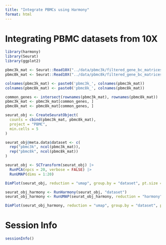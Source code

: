 ```yaml
---
title: "Integrate PBMCs using Harmony"
format: html
---
```

  
# Integrating PBMC datasets from 10X

```r
library(harmony)
library(Seurat)
library(ggplot2)
```



```r
pbmc3k_mat <- Seurat::Read10X("../data/pbmc3k/filtered_gene_bc_matrices/hg19/")
pbmc8k_mat <- Seurat::Read10X("../data/pbmc8k/filtered_gene_bc_matrices/GRCh38/")

colnames(pbmc3k_mat) <- paste0('pbmc3k_', colnames(pbmc3k_mat))
colnames(pbmc8k_mat) <- paste0('pbmc8k_', colnames(pbmc8k_mat))

common_genes <- intersect(rownames(pbmc3k_mat), rownames(pbmc8k_mat))
pbmc3k_mat <- pbmc3k_mat[common_genes, ]
pbmc8k_mat <- pbmc8k_mat[common_genes, ]

seurat_obj <- CreateSeuratObject(
  counts = cbind(pbmc3k_mat, pbmc8k_mat),
  project = "PBMC",
  min.cells = 5
)

seurat_obj@meta.data$dataset <- c(
  rep("pbmc3k", ncol(pbmc3k_mat)),
  rep("pbmc8k", ncol(pbmc8k_mat))
)

seurat_obj <- SCTransform(seurat_obj) |>
  RunPCA(npcs = 20, verbose = FALSE) |>
  RunUMAP(dims = 1:20)

DimPlot(seurat_obj, reduction = "umap", group.by = "dataset", pt.size = .1) + ggtitle("Without harmony")
```

```r
seurat_obj_harmony <- RunHarmony(seurat_obj, "dataset")
seurat_obj_harmony <- RunUMAP(seurat_obj_harmony, reduction = "harmony",  dims = 1:20)

DimPlot(seurat_obj_harmony, reduction = "umap", group.by = "dataset", pt.size = .1) + ggtitle("With harmony")
```

# Session Info

```r
sessionInfo()

```

